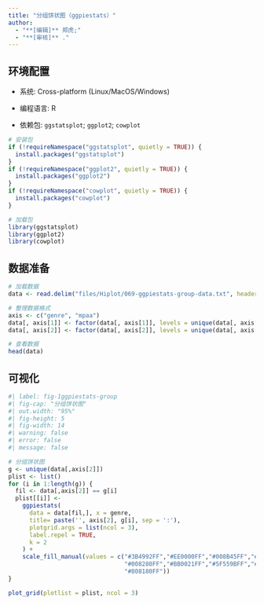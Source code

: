 ```yaml
---
title: "分组饼状图（ggpiestats）"
author:
  - "**[编辑]** 郑虎;"
  - "**[审核]** ."
---
```


## 环境配置

-   系统: Cross-platform (Linux/MacOS/Windows)

-   编程语言: R

-   依赖包: `ggstatsplot`; `ggplot2`; `cowplot`

```r
# 安装包
if (!requireNamespace("ggstatsplot", quietly = TRUE)) {
  install.packages("ggstatsplot")
}
if (!requireNamespace("ggplot2", quietly = TRUE)) {
  install.packages("ggplot2")
}
if (!requireNamespace("cowplot", quietly = TRUE)) {
  install.packages("cowplot")
}

# 加载包
library(ggstatsplot)
library(ggplot2)
library(cowplot)
```

## 数据准备

```r
# 加载数据
data <- read.delim("files/Hiplot/069-ggpiestats-group-data.txt", header = T)

# 整理数据格式
axis <- c("genre", "mpaa")
data[, axis[1]] <- factor(data[, axis[1]], levels = unique(data[, axis[1]]))
data[, axis[2]] <- factor(data[, axis[2]], levels = unique(data[, axis[2]]))

# 查看数据
head(data)
```

## 可视化

```r
#| label: fig-1ggpiestats-group
#| fig-cap: "分组饼状图"
#| out.width: "95%"
#| fig-height: 5
#| fig-width: 14
#| warning: false
#| error: false
#| message: false

# 分组饼状图
g <- unique(data[,axis[2]])
plist <- list()
for (i in 1:length(g)) {
  fil <- data[,axis[2]] == g[i]
  plist[[i]] <- 
    ggpiestats(
      data = data[fil,], x = genre, 
      title= paste('', axis[2], g[i], sep = ':'),
      plotgrid.args = list(ncol = 3),
      label.repel = TRUE,
      k = 2
    ) +
    scale_fill_manual(values = c("#3B4992FF","#EE0000FF","#008B45FF","#631879FF",
                                 "#008280FF","#BB0021FF","#5F559BFF","#A20056FF",
                                 "#808180FF"))
}

plot_grid(plotlist = plist, ncol = 3)
```



